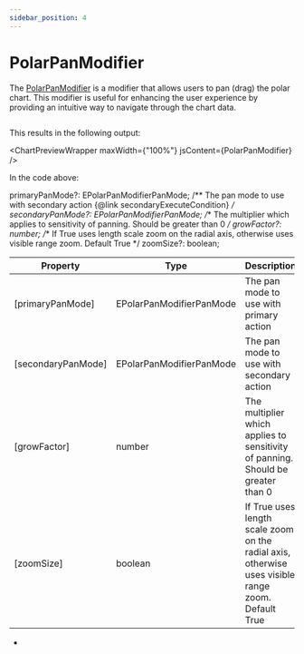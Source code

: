 ```yaml
---
sidebar_position: 4
---
```


# PolarPanModifier


The [PolarPanModifier](https://www.scichart.com/documentation/js/v4/typedoc/classes/polarpanmodifier.html) is a modifier that allows users to pan (drag) the polar chart. This modifier is useful for enhancing the user experience by providing an intuitive way to navigate through the chart data.

```ts file=./demo.js start=region_A_start end=region_A_end
```

This results in the following output:

<ChartPreviewWrapper maxWidth={"100%"} jsContent={PolarPanModifier} />

In the code above:

primaryPanMode?: EPolarPanModifierPanMode;
    /** The pan mode to use with secondary action {@link secondaryExecuteCondition} */
    secondaryPanMode?: EPolarPanModifierPanMode;
    /** The multiplier which applies to sensitivity of panning. Should be greater than 0 */
    growFactor?: number;
    /** If True uses length scale zoom on the radial axis, otherwise uses visible range zoom. Default True */
    zoomSize?: boolean;

| Property | Type | Description |
| -------- | ---- | ----------- |
| [primaryPanMode] | EPolarPanModifierPanMode | The pan mode to use with primary action |
| [secondaryPanMode] | EPolarPanModifierPanMode | The pan mode to use with secondary action |
| [growFactor] | number | The multiplier which applies to sensitivity of panning. Should be greater than 0 |
| [zoomSize] | boolean | If True uses length scale zoom on the radial axis, otherwise uses visible range zoom. Default True |
- 